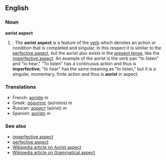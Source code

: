 ==English==
===Noun===
'''aorist aspect'''

#{{grammar}}: The '''aorist aspect''' is a feature of the [[verb]] which denotes an action or condition that is completed and singular. In this respect it is similar to the [[perfective aspect]], but the aorist also exists in the [[present tense]], like the [[imperfective aspect]]. An example of the aorist is the verb pair "to listen" and "to hear." "To listen" has a continuous action and thus is '''imperfective'''; "to hear" has the same meaning as "to listen," but it is a singular, momentary, finite action and thus is '''aorist''' in aspect.

===Translations===
*French: [[aoriste]] ''m''
*Greek: [[αόριστος]] (aóristos) ''m''
*Russian: [[аорист]] (aórist) ''m''
*Spanish: [[aoristo]] ''m''

===See also===
*[[imperfective aspect]]
*[[perfective aspect]]
*[[w:Aorist aspect|Wikipedia article on Aorist aspect]]
*[[w:Grammatical aspect|Wikipedia article on Grammatical aspect]]